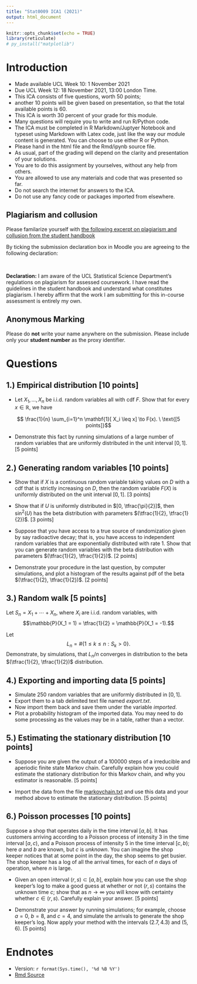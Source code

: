 ```yaml
---
title: "Stat0009 ICA1 (2021)"
output: html_document
---
```


```r
knitr::opts_chunk$set(echo = TRUE)
library(reticulate)
# py_install("matplotlib")
```



# Introduction

* Made available UCL Week 10: 1 November 2021
* Due UCL Week 12: 18 November 2021, 13:00 London Time.
* This ICA consists of five questions, worth 50 points;
* another 10 points will be given based on presentation, so that the total available points is 60.  
* This ICA is worth 30 percent of your grade for this module.
* Many questions will require you to write and run R/Python code.
* The ICA must be completed in R Markdown/Juptyer Notebook and typeset using  Markdown with Latex code, just like the way our module content is generated.  You can choose to use either R or Python.
* Please hand in the html file and the Rmd/ipynb source file.
* As usual, part of the grading will depend on the clarity and presentation of your solutions.
*  You are to do this assignment by yourselves, without any help from others.
*  You are allowed to use any materials and code that was presented so far.
*  Do not search the internet for answers to the ICA.
*  Do not use any fancy code or packages imported from elsewhere.



##  Plagiarism and collusion

Please familarize yourself with [the following excerpt on plagiarism and collusion from the student handbook ](https://tsoo-math.github.io/ucl/Plagiarism-Collusion.pdf)


By ticking the submission declaration box in Moodle you are agreeing to the following declaration:

<br>

**Declaration:** I am aware of the UCL Statistical Science Department's regulations on plagiarism for assessed coursework. I have read the guidelines in the student handbook and understand what constitutes plagiarism. I hereby affirm that the work I am submitting for this in-course assessment is entirely my own.



## Anonymous Marking 

Please do **not** write your name anywhere on the submission. Please include only your **student number** as the proxy identifier.





# Questions





##  1.) Empirical distribution [10 points]

*  Let $X_1, \ldots, X_n$ be i.i.d. random variables all with cdf $F$.  Show that for every $x \in \mathbb{R}$, we have

$$ \frac{1}{n} \sum_{i=1}^n \mathbf{1}[ X_i \leq x]  \to F(x).  \    \text{[5 points]}$$


*  Demonstrate this fact by running simulations of a large number of random variables that are uniformly distributed in the unit interval $[0,1]$.  [5 points]


##  2.) Generating random variables [10 points]


*  Show that if $X$ is a continuous random variable taking values on $D$ with a cdf that is strictly increasing on $D$,  then the random variable $F(X)$ is uniformly distributed  on the unit interval $[0,1]$.  [3 points]

*  Show that if $U$ is uniformly distributed in $[0, \tfrac{\pi}{2}]$, then $\sin^2(U)$ has the beta distribution with parameters $(\tfrac{1}{2}, \tfrac{1}{2})$. [3 points]

*  Suppose that you have access to a true source of randomization given by say radioactive decay; that is, you  have access to independent random variables that are exponentially distributed with rate $1$.   Show that you can generate random variables with the beta distribution with parameters $(\tfrac{1}{2}, \tfrac{1}{2})$.  [2 points]

*  Demonstrate your procedure in the last question, by computer simulations, and plot a histogram of the results against pdf of the beta $(\tfrac{1}{2}, \tfrac{1}{2})$. [2 points]



## 3.) Random walk [5 points]

Let $S_n = X_1 + \cdots + X_n$, where $X_i$ are i.i.d. random variables, with $$\mathbb{P}(X_1 = 1) = \tfrac{1}{2} = \mathbb{P}(X_1 = -1).$$

Let $$L_n = \# \{ 1 \leq k \leq n : S_k >0\}.$$  Demonstrate, by simulations, that $L_n/n$ converges in distribution to the beta $(\tfrac{1}{2}, \tfrac{1}{2})$ distribution.




## 4.) Exporting and importing data [5 points]

*  Simulate $250$ random variables that are uniformly distributed in $[0,1]$.
*  Export them to a tab delimited text file named *export.txt*.
*  Now import them back  and save them under the variable *imported*.
*  Plot a probability histogram of the imported data.  You may need to do some processing as the values may be in a table, rather than a vector.

## 5.) Estimating the stationary distribution [10 points]

*  Suppose you are given the output of a $100000$ steps of a irreducible and aperiodic finite state Markov chain.    Carefully explain how you could estimate the stationary distribution for this Markov chain, and why you estimator is reasonable.  [5 points]

*  Import the data from the file [markovchain.txt](https://tsoo-math.github.io/ucl2/markovchain.txt) and use this data and your method above to estimate the stationary distribution.  [5 points]

## 6.) Poisson processes [10 points]

Suppose  a shop that operates daily in the time interval $[a,b]$.  It  has customers arriving according to a Poisson process of intensity $3$ in the time interval $[a, c)$, and a Poisson process of intensity $5$ in the time interval $[c,b)$; here $a$ and $b$ are known,  but $c$ is *unknown*.   You can imagine the shop keeper notices that at some point in the day, the shop seems to get busier.  The shop keeper has a log of all the arrival times, for each of $n$ days of operation, where $n$ is large.  

*  Given an open  interval $(r,s) \subset [a,b]$, explain how you can use the shop keeper's log to make a good guess at whether or not $(r,s)$ contains the unknown time $c$; show that as $n \to \infty$ you will know with certainty whether $c \in (r,s)$.  Carefully explain your answer. [5 points] 

*  Demonstrate your answer by running simulations; for example, choose $a=0$, $b=8$, and $c=4$, and simulate the arrivals to generate the shop keeper's log.  Now apply your method with the intervals $(2.7, 4.3)$ and $(5,6)$.  [5 points]


# Endnotes

* Version: `r format(Sys.time(), '%d %B %Y')`
* [Rmd Source](https://tsoo-math.github.io/ucl2/2021-ica1-stat9-release.Rmd)


